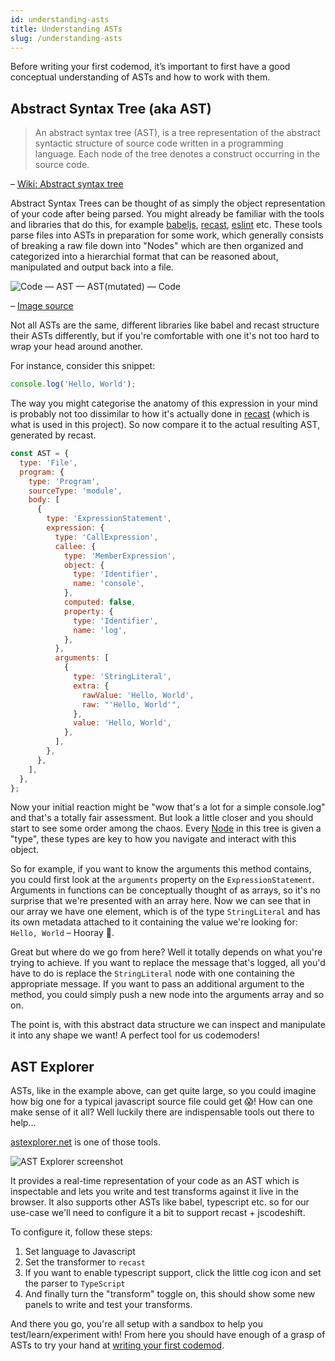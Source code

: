 ```yaml
---
id: understanding-asts
title: Understanding ASTs
slug: /understanding-asts
---
```


Before writing your first codemod, it’s important to first have a good conceptual understanding of ASTs and how to work with them.

## Abstract Syntax Tree (aka AST)

> An abstract syntax tree (AST), is a tree representation of the abstract syntactic structure of source code written in a programming language. Each node of the tree denotes a construct occurring in the source code.

– [Wiki: Abstract syntax tree](https://en.wikipedia.org/wiki/Abstract_syntax_tree)

Abstract Syntax Trees can be thought of as simply the object representation of your code after being parsed.
You might already be familiar with the tools and libraries that do this, for example [babeljs](https://babeljs.io/), [recast](https://github.com/benjamn/recast), [eslint](https://eslint.org/) etc.
These tools parse files into ASTs in preparation for some work, which generally consists of breaking a raw file down into "Nodes" which are then organized and categorized into a hierarchial format that can be reasoned about, manipulated and output back into a file.

![Code — AST — AST(mutated) — Code](/img/ast.png)

– [Image source](https://itnext.io/automatic-refactoring-with-jscodeshift-codemods-45c219eaf992)

Not all ASTs are the same, different libraries like babel and recast structure their ASTs differently, but if you're comfortable with one it's not too hard to wrap your head around another.

For instance, consider this snippet:

```jsx
console.log('Hello, World');
```

The way you might categorise the anatomy of this expression in your mind is probably not too dissimilar to how it's actually done in [recast](https://github.com/benjamn/recast) (which is what is used in this project).
So now compare it to the actual resulting AST, generated by recast.

```js
const AST = {
  type: 'File',
  program: {
    type: 'Program',
    sourceType: 'module',
    body: [
      {
        type: 'ExpressionStatement',
        expression: {
          type: 'CallExpression',
          callee: {
            type: 'MemberExpression',
            object: {
              type: 'Identifier',
              name: 'console',
            },
            computed: false,
            property: {
              type: 'Identifier',
              name: 'log',
            },
          },
          arguments: [
            {
              type: 'StringLiteral',
              extra: {
                rawValue: 'Hello, World',
                raw: "'Hello, World'",
              },
              value: 'Hello, World',
            },
          ],
        },
      },
    ],
  },
};
```

Now your initial reaction might be "wow that's a lot for a simple console.log" and that's a totally fair assessment. But look a little closer and you should start to see some order among the chaos.
Every [Node](/docs/glossary#node) in this tree is given a "type", these types are key to how you navigate and interact with this object.

So for example, if you want to know the arguments this method contains, you could first look at the `arguments` property on the `ExpressionStatement`.
Arguments in functions can be conceptually thought of as arrays, so it's no surprise that we're presented with an array here.
Now we can see that in our array we have one element, which is of the type `StringLiteral` and has its own metadata attached to it containing the value we're looking for: `Hello, World` – Hooray 🎉.

Great but where do we go from here? Well it totally depends on what you're trying to achieve.
If you want to replace the message that's logged, all you'd have to do is replace the `StringLiteral` node with one containing the appropriate message.
If you want to pass an additional argument to the method, you could simply push a new node into the arguments array and so on.

The point is, with this abstract data structure we can inspect and manipulate it into any shape we want! A perfect tool for us codemoders!

## AST Explorer

ASTs, like in the example above, can get quite large, so you could imagine how big one for a typical javascript source file could get 😱!
How can one make sense of it all? Well luckily there are indispensable tools out there to help...

[astexplorer.net](https://astexplorer.net/) is one of those tools.

![AST Explorer screenshot](/img/astexplorer.png)

It provides a real-time representation of your code as an AST which is inspectable and lets you write and test transforms against it live in the browser.
It also supports other ASTs like babel, typescript etc. so for our use-case we'll need to configure it a bit to support recast + jscodeshift.

To configure it, follow these steps:

1. Set language to Javascript
2. Set the transformer to `recast`
3. If you want to enable typescript support, click the little cog icon and set the parser to `TypeScript`
4. And finally turn the "transform" toggle on, this should show some new panels to write and test your transforms.

And there you go, you're all setup with a sandbox to help you test/learn/experiment with!
From here you should have enough of a grasp of ASTs to try your hand at [writing your first codemod](/docs/your-first-codemod).
